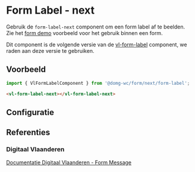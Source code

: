 
# Form Label - next

<VluxMetaData id="form-next-form-label" />

Gebruik de `form-label-next` component om een form label af te beelden.<br/>
Zie het [form demo](/docs/ontwerp-form-demo--documentatie) voorbeeld voor het gebruik binnen een form.

Dit component is de volgende versie van de [vl-form-label](/docs/elements-form-message-form-label--documentatie) component, we raden aan deze versie te gebruiken.


## Voorbeeld

```js
import { VlFormLabelComponent } from '@domg-wc/form/next/form-label';
```

```html
<vl-form-label-next></vl-form-label-next>
```

<Canvas of={VlFormLabelStories.FormLabelDefault} />


## Configuratie

<ArgTypes of={VlFormLabelStories.FormLabelDefault} />


## Referenties

### Digitaal Vlaanderen

[Documentatie Digitaal Vlaanderen - Form Message](https://overheid.vlaanderen.be/webuniversum/v3/documentation/forms/vl-ui-form-message)
